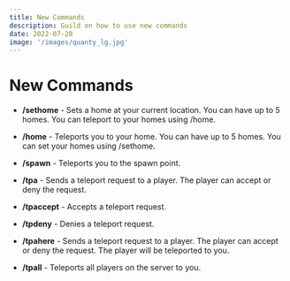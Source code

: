 ```yaml
---
title: New Commands
description: Guild on how to use new commands
date: 2022-07-20
image: '/images/quanty_lg.jpg'
---
```


# New Commands

- **/sethome** - Sets a home at your current location. You can have up to 5 homes. You can teleport to your homes using /home.

- **/home** - Teleports you to your home. You can have up to 5 homes. You can set your homes using /sethome.

- **/spawn** - Teleports you to the spawn point.

- **/tpa** - Sends a teleport request to a player. The player can accept or deny the request.

- **/tpaccept** - Accepts a teleport request.

- **/tpdeny** - Denies a teleport request.

- **/tpahere** - Sends a teleport request to a player. The player can accept or deny the request. The player will be teleported to you.

- **/tpall** - Teleports all players on the server to you.
